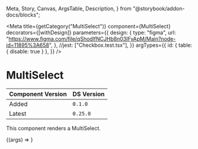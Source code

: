 
  Meta,
  Story,
  Canvas,
  ArgsTable,
  Description,
} from "@storybook/addon-docs/blocks";


<Meta
  title={getCategory("MultiSelect")}
  component={MultiSelect}
  decorators={[withDesign]}
  parameters={{
    design: {
      type: "figma",
      url:
        "https://www.figma.com/file/qShodlfNCJHb8n03IFyApM/Main?node-id=11895%3A658",
    },
    //jest: ["Checkbox.test.tsx"],
  }}
  argTypes={{
    id: { table: { disable: true } },
  }}
/>

# MultiSelect

| Component Version | DS Version |
| ----------------- | ---------- |
| Added             | `0.1.0`    |
| Latest            | `0.25.0`   |

<Description of={MultiSelect} />

This component renders a MultiSelect.

<Canvas withToolbar>
  <Story
    name="MultiSelect"
    args={{
      id: "group1",
      label: "Subject Specialities",
      showCtaButtons: true,
    }}
  >
    {(args) => <MultiSelectStory {...args} />}
  </Story>
</Canvas>

<ArgsTable story="MultiSelect" />
